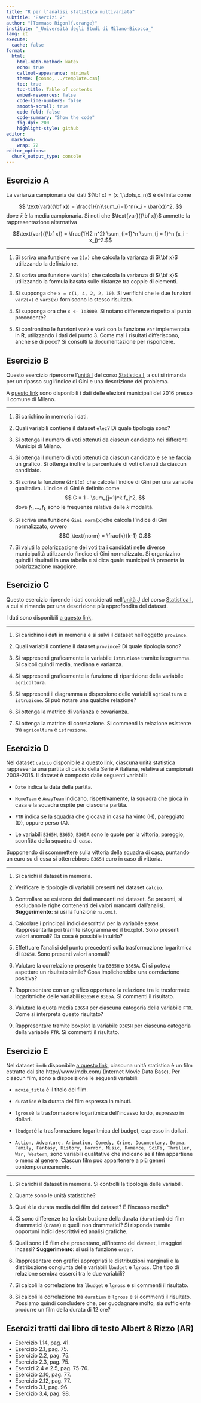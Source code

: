 ```yaml
---
title: "R per l'analisi statistica multivariata"
subtitle: 'Esercizi 2'
author: "[Tommaso Rigon]{.orange}"
institute: "_Università degli Studi di Milano-Bicocca_"
lang: it
execute:
  cache: false
format:
  html:
    html-math-method: katex
    echo: true
    callout-appearance: minimal
    theme: [cosmo, ../template.css]
    toc: true
    toc-title: Table of contents
    embed-resources: false
    code-line-numbers: false
    smooth-scroll: true
    code-fold: false
    code-summary: "Show the code"
    fig-dpi: 200
    highlight-style: github
editor: 
  markdown: 
    wrap: 72
editor_options: 
  chunk_output_type: console
---
```


<script async src="https://www.googletagmanager.com/gtag/js?id=G-H0CBBT90DC"></script>
<script>
  window.dataLayer = window.dataLayer || [];
  function gtag(){dataLayer.push(arguments);}
  gtag('js', new Date());

  gtag('config', 'G-H0CBBT90DC');
</script>

## Esercizio A

La varianza campionaria dei dati ${\bf x} = (x_1,\dots,x_n)$ è definita
come

$$
\text{var}({\bf x}) = \frac{1}{n}\sum_{i=1}^n(x_i - \bar{x})^2,
$$ dove $\bar{x}$ è la media campionaria. Si noti che
$\text{var}({\bf x})$ ammette la rappresentazione alternativa

$$\text{var}({\bf x}) = \frac{1}{2 n^2} \sum_{i=1}^n \sum_{j = 1}^n (x_i - x_j)^2.$$

------------------------------------------------------------------------

1.  Si scriva una funzione `var2(x)` che calcola la varianza di
    ${\bf x}$ utilizzando la definizione.

2.  Si scriva una funzione `var3(x)` che calcola la varianza di
    ${\bf x}$ utilizzando la formula basata sulle distanze tra coppie di
    elementi.

3.  Si supponga che `x = c(1, 4, 2, 2, 10)`. Si verifichi che le due
    funzioni `var2(x)` e `var3(x)` forniscono lo stesso risultato.

4.  Si supponga ora che `x <- 1:3000`. Si notano differenze rispetto al
    punto precedente?

5.  Si confrontino le funzioni `var2` e `var3` con la funzione `var`
    implementata in **R**, utilizzando i dati del punto 3. Come mai i
    risultati differiscono, anche se di poco? Si consulti la
    documentazione per rispondere.

## Esercizio B

Questo esercizio ripercorre l'[unità
I](https://tommasorigon.github.io/StatI/slides/sl_I.pdf) del corso
[Statistica I](https://tommasorigon.github.io/StatI), a cui si rimanda
per un ripasso sugll'indice di Gini e una descrizione del problema.

A [questo link](../dataset/elezioni.RData) sono disponibili i dati delle
elezioni municipali del 2016 presso il comune di Milano.

------------------------------------------------------------------------

1.  Si carichino in memoria i dati.

2.  Quali variabili contiene il dataset `elez`? Di quale tipologia sono?

3.  Si ottenga il numero di voti ottenuti da ciascun candidato nei
    differenti Municipi di Milano.

4.  Si ottenga il numero di voti ottenuti da ciascun candidato e se ne
    faccia un grafico. Si ottenga inoltre la percentuale di voti
    ottenuti da ciascun candidato.

5.  Si scriva la funzione `Gini(x)` che calcola l'indice di Gini per una
    variabile qualitativa. L'indice di Gini è definito come $$
    G = 1 - \sum_{j=1}^k f_j^2,
    $$ dove $f_1,\dots,f_k$ sono le frequenze relative delle $k$
    modalità.

6.  Si scriva una funzione `Gini_norm(x)`che calcola l'indice di Gini
    normalizzato, ovvero $$G_\text{norm} = \frac{k}{k-1} G.$$

7.  Si valuti la polarizzazione dei voti tra i candidati nelle diverse
    municipalità utilizzando l'indice di Gini normalizzato. Si
    organizzino quindi i risultati in una tabella e si dica quale
    municipalità presenta la polarizzazione maggiore.

## Esercizio C

Questo esercizio riprende i dati considerati nell'[unità
J](https://tommasorigon.github.io/StatI/slides/sl_J.pdf) del corso
[Statistica I](https://tommasorigon.github.io/StatI), a cui si rimanda
per una descrizione più approfondita del dataset.

I dati sono disponibili [a questo link](../dataset/province.csv).

------------------------------------------------------------------------

1.  Si carichino i dati in memoria e si salvi il dataset nell'oggetto
    `province`.

2.  Quali variabili contiene il dataset `province`? Di quale tipologia
    sono?

3.  Si rappresenti graficamente la variabile `istruzione` tramite
    istogramma. Si calcoli quindi media, mediana e varianza.

4.  Si rappresenti graficamente la funzione di ripartizione della
    variabile `agricoltura`.

5.  Si rappresenti il diagramma a dispersione delle variabili
    `agricoltura` e `istruzione`. Si può notare una qualche relazione?

6.  Si ottenga la matrice di varianza e covarianza.

7.  Si ottenga la matrice di correlazione. Si commenti la relazione
    esistente tra `agricoltura` e `istruzione`.

## Esercizio D

Nel dataset `calcio` disponibile [a questo
link](../dataset/calcio.RData), ciascuna unità statistica rappresenta
una partita di calcio della Serie A italiana, relativa ai campionati
2008-2015. Il dataset è composto dalle seguenti variabili:

-   `Date` indica la data della partita.

-   `HomeTeam` e `AwayTeam` indicano, rispettivamente, la squadra che
    gioca in casa e la squadra ospite per ciascuna partita.

-   `FTR` indica se la squadra che giocava in casa ha vinto (H),
    pareggiato (D), oppure perso (A).

-   Le variabili `B365H`, `B365D`, `B365A` sono le quote per la
    vittoria, pareggio, sconfitta della squadra di casa.

Supponendo di scommettere sulla vittoria della squadra di casa, puntando
un euro su di essa si otterrebbero `B365H` euro in caso di vittoria.

------------------------------------------------------------------------

1.  Si carichi il dataset in memoria.

2.  Verificare le tipologie di variabili presenti nel dataset `calcio`.

3.  Controllare se esistono dei dati mancanti nel dataset. Se presenti,
    si escludano le righe contenenti dei valori mancanti dall'analisi.
    **Suggerimento**: si usi la funzione `na.omit`.

4.  Calcolare i principali indici descrittivi per la variabile `B365H`.
    Rappresentarla poi tramite istogramma ed il boxplot. Sono presenti
    valori anomali? Da cosa è possibile intuirlo?

5.  Effettuare l'analisi del punto precedenti sulla trasformazione
    logaritmica di `B365H`. Sono presenti valori anomali?

6.  Valutare la correlazione presente tra `B365H` e `B365A`. Ci si
    poteva aspettare un risultato simile? Cosa implicherebbe una
    correlazione positiva?

7.  Rappresentare con un grafico opportuno la relazione tra le
    trasformate logaritmiche delle variabili `B365H` e `B365A`. Si
    commenti il risultato.

8.  Valutare la quota media `B365H` per ciascuna categoria della
    variabile `FTR`. Come si interpreta questo risultato?

9.  Rappresentare tramite boxplot la variabile `B365H` per ciascuna
    categoria della variabile `FTR`. Si commenti il risultato.

## Esercizio E

Nel dataset `imdb` disponibile [a questo link](../dataset/imdb.RData),
ciascuna unità statistica è un film estratto dal sito
http://www.imdb.com/ (Internet Movie Data Base). Per ciascun film, sono
a disposizione le seguenti variabili:

-   `movie_title` è il titolo del film.

-   `duration` è la durata del film espressa in minuti.

-   `lgross`è la trasformazione logaritmica dell'incasso lordo, espresso
    in dollari.

-   `lbudget`è la trasformazione logaritmica del budget, espresso in
    dollari.

-   `Action, Adventure, Animation, Comedy, Crime, Documentary, Drama, Family, Fantasy, History, Horror, Music, Romance, SciFi, Thriller, War, Western`,
    sono variabili qualitative che indicano se il film appartiene o meno
    al genere. Ciascun film può appartenere a più generi
    contemporaneamente.

------------------------------------------------------------------------

1.  Si carichi il dataset in memoria. Si controlli la tipologia delle
    variabili.

2.  Quante sono le unità statistiche?

3.  Qual è la durata media dei film del dataset? E l'incasso medio?

4.  Ci sono differenze tra la distribuzione della durata (`duration`)
    dei film drammatici (`Drama`) e quelli non drammatici? Si risponda
    tramite opportuni indici descrittivi ed analisi grafiche.

5.  Quali sono i 5 film che presentano, all'interno del dataset, i
    maggiori incassi? **Suggerimento**: si usi la funzione `order`.

6.  Rappresentare con grafici appropriati le distribuzioni marginali e
    la distribuzione congiunta delle variabili `lbudget` e `lgross`. Che
    tipo di relazione sembra esserci tra le due variabili?

7.  Si calcoli la correlazione tra `lbudget` e `lgross` e si commenti il
    risultato.

8.  Si calcoli la correlazione tra `duration` e `lgross` e si commenti
    il risultato. Possiamo quindi concludere che, per guodagnare molto,
    sia sufficiente produrre un film della durata di 12 ore?

## Esercizi tratti dai libro di testo Albert & Rizzo (**AR**)

-   Esercizio 1.14, pag. 41.
-   Esercizio 2.1, pag. 75.
-   Esercizio 2.2, pag. 75.
-   Esercizio 2.3, pag. 75.
-   Esercizi 2.4 e 2.5, pag. 75-76.
-   Esercizio 2.10, pag. 77.
-   Esercizio 2.12, pag. 77.
-   Esercizio 3.1, pag. 96.
-   Esercizio 3.4, pag. 98.

<!-- ## Esercizio F -->

<!-- Uno studente è nato il 15 Aprile 1999.  -->

<!-- 1. Quanti giorni di vita ha compito lo studente il giorno 30 Settembre 2020?  -->

<!-- 1. In quale giorno lo studente compirà 10.000 giorni di vita? -->

<!-- ```{r} -->

<!-- born <- as.Date("1999-04-15") -->

<!-- date <- as.Date("2020-09-30") -->

<!-- date - born -->

<!-- born + 10000 -->

<!-- ``` -->
